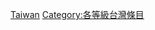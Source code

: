 {{Articles by Quality|topic=台湾|project=台灣|format=TOC}}
{{catmore1|[[Wikipedia:台灣專題|Wikipedia:台灣專題]]}}
{{Wikipedia category}}
{{empty category}}

[[Category:丙级条目|Taiwan]]
[[Category:各等級台灣條目|Category:各等級台灣條目]]